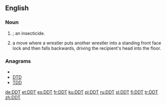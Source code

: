 ==English==

===Noun===
{{en-noun|-|s}}

# {{uncountable}} {{abbreviation of|dichlorodiphenyltrichloroethane|nodot=1]}}; an insecticide.
# {{countable|professional wrestling}} a move where a wrestler puts another wrestler into a standing front face lock and then falls backwards, driving the recipient's head into the floor.

===Anagrams===
* {{alphagram|ddt}}
* [[DTD]]
* [[TDD#English|TDD]]

<!--Interwikies-->
[[de:DDT]]
[[et:DDT]]
[[es:DDT]]
[[fr:DDT]]
[[ku:DDT]]
[[pl:DDT]]
[[ru:DDT]]
[[sl:DDT]]
[[fi:DDT]]
[[tr:DDT]]
[[zh:DDT]]